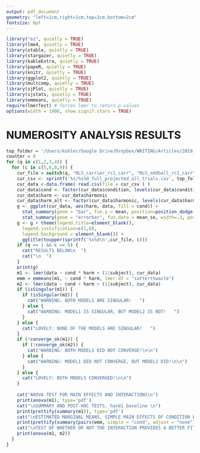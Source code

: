 ```yaml
---
output: pdf_document
geometry: "left=1cm,right=1cm,top=2cm,bottom=2cm"
fontsize: 9pt
---
```

```r
library("ez", quietly = TRUE)
library(lme4, quietly = TRUE)
library(xtable, quietly = TRUE)
library(stargazer, quietly = TRUE)
library(kableExtra, quietly = TRUE)
library(papeR, quietly = TRUE)
library(knitr, quietly = TRUE)
library(ggplot2, quietly = TRUE)
library(multcomp, quietly = TRUE)
library(sjPlot, quietly = TRUE)
library(sjstats, quietly = TRUE)
library(emmeans, quietly = TRUE)
require(lmerTest) # forces lmer to return p-values
options(width = 1800, show.signif.stars = TRUE) 
```
# NUMEROSITY ANALYSIS RESULTS
```r
top_folder = '/Users/kohler/Google Drive/Dropbox/WRITING/Articles/2019_KohlerNumerositySSVEP/figures/results/experiment3'
counter = 0
for (q in c(1,2,3,4)) {
  for (c in c(5,6,8,9)) {
    cur_file = switch(q, "RLS_carrier_rc1_carr", "RLS_oddball_rc1_carr", "RLS_carrier_rc2_carr", "RLS_oddball_rc2_carr")
    cur_csv <- sprintf('%s/%s%d_full_projected_all_trials.csv', top_folder, cur_file, c)
    cur_data <-data.frame( read.csv(file = cur_csv ) )
    cur_data$cond <- factor(cur_data$condition, levels(cur_data$condition)[c(2,1)])
    cur_data$harm <- cur_data$harmonic
    cur_data$harm_alt <- factor(cur_data$harmonic, levels(cur_data$harmonic)[c(2,1,3,4)])
    g <- ggplot(cur_data, aes(harm, data, fill = cond)) +
      stat_summary(geom = "bar", fun.y = mean, position=position_dodge()) +
      stat_summary(geom = "errorbar", fun.data = mean_se, width=.3, position=position_dodge(.9))
    g <- g + theme(legend.title=element_blank(), 
      legend.justification=c(1,0), 
      legend.background = element_blank()) + 
      ggtitle(toupper(sprintf('%s%d\n',cur_file, c)))
    if (q == 1 && c == 6) {
      cat("RESULTS BELOW\n  ")
      cat("\n  ")
    }
    print(g)
    m1 <- lmer(data ~ cond * harm + (1|subject), cur_data)
    emm = emmeans(m1, ~ cond * harm, lmer.df = "satterthwaite")
    m2 <- lmer(data ~ cond + harm + (1|subject), cur_data)
    if (isSingular(m1)) {
      if (isSingular(m2)) {
        cat("WARNING: BOTH MODELS ARE SINGULAR!   ")
      } else {
        cat("WARNING: MODEL1 IS SINGULAR, BUT MODEL2 IS NOT!   ")
      }
    } else {
      cat("LOVELY: NONE OF THE MODELS ARE SINGULAR!   ")
    }
    if (!converge_ok(m1)) {
      if (!converge_ok(m2)) {
        cat("WARNING: BOTH MODELS DID NOT CONVERGE!\n\n")
      } else {
        cat("WARNING: MODEL1 DID NOT CONVERGE, BUT MODEL2 DID!\n\n")
      }
    } else {
      cat("LOVELY: BOTH MODELS CONVERGED!\n\n")
    }
    
    cat("ANOVA TEST FOR MAIN EFFECTS AND INTERACTIONS\n")
    print(anova(m1), type='pdf')
    cat("\nSUMMARY AND POST-HOC TESTS, harm1 baseline \n")
    print(prettify(summary(m1)), type='pdf')
    cat("\nESTIMATED MARGINAL MEANS, SIMPLE MAIN EFFECTS OF CONDITION WITHOUT CORRECTION\n")
    print(prettify(summary(pairs(emm, simple = "cond", adjust = "none"))))
    cat("\nTEST OF WHETHER OR NOT THE INTERACTION PROVIDES A BETTER FIT\n")
    print(anova(m1, m2))
  }
}
```
